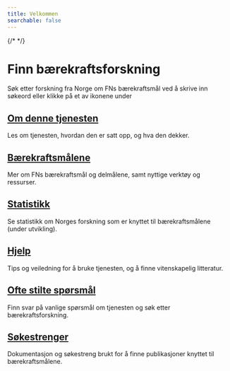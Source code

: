 ```yaml
---
title: Velkommen
searchable: false
---
```




<div className="flex flex-col items-center justify-center mt-10 mb-8 gap-5"> 
  {/* <SDGNor className="text-black dark:text-white my-3" /> */}
  <h1 className="text-center font-extrabold text-3xl sm:text-4xl md:text-5xl lg:text-6xl">
    Finn bærekraftsforskning
  </h1>
  <p className="text-center text-lg sm:text-lg md:text-xl lg:text-2xl">Søk etter forskning fra Norge om FNs bærekraftsmål ved å skrive inn søkeord eller klikke på et av ikonene under</p>
</div>

<div className="flex flex-col">
  <HomeSearchBox />
  
  <Goals />

  <Features>
    <Feature>
      <h2 className="text-center text-xl font-bold">
        <a href='/om/om-tjenesten'>Om denne tjenesten</a>
      </h2>
      <p className="text-center">
        Les om tjenesten, hvordan den er satt opp, og hva den dekker.
      </p>
    </Feature>
    <Feature>
      <h2 className="text-center text-xl font-bold">
        <a href='/om/om-baerekraftsmalene'>Bærekraftsmålene</a>
      </h2>
      <p className="text-center">
        Mer om FNs bærekraftsmål og delmålene, samt nyttige verktøy og ressurser.
      </p>
    </Feature>
    <Feature>
      <h2 className="text-center text-xl font-bold">
        <a href='statistikk/om-statistikk'>Statistikk</a>
      </h2>
      <p className="text-center">
        Se statistikk om Norges forskning som er knyttet til bærekraftsmålene (under utvikling).
      </p>
    </Feature>
    <Feature>
      <h2 className="text-center text-xl font-bold">
        <a href='/hjelp/sokehjelp'>Hjelp</a>
      </h2>
      <p className="text-center">
        Tips og veiledning for å bruke tjenesten, og å finne vitenskapelig litteratur.
      </p>
    </Feature>
    <Feature>
      <h2 className="text-center text-xl font-bold">
        <a href='/hjelp/ofte-stilte-sporsmal'>Ofte stilte spørsmål</a>
      </h2>
      <p className="text-center">
        Finn svar på vanlige spørsmål om tjenesten og søk etter bærekraftsforskning.
      </p>
    </Feature>
    <Feature>
      <h2 className="text-center text-xl font-bold">
        <a href='/om/sokestreng/introduksjon'>Søkestrenger</a>
      </h2>
      <p className="text-center">
        Dokumentasjon og søkestreng brukt for å finne publikasjoner knyttet til bærekraftsmålene. 
      </p>
    </Feature>
  </Features>
</div>
